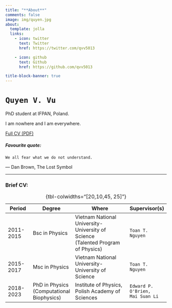 ```yaml
---
title: "**About**"
comments: false
image: img/quyen.jpg
about:
  template: jolla
  links:
    - icon: twitter
      text: Twitter
      href: https://twitter.com/qvv5013

    - icon: github
      text: Github
      href: https://github.com/qvv5013

title-block-banner: true
---
```


# `Quyen V. Vu`

PhD student at IFPAN, Poland.

I am nowhere and I am everywhere.

[Full CV (PDF)](img/QVV_CV_July_2023.pdf){target="_blank"}

##### Favourite quote:
```We all fear what we do not understand.```

― Dan Brown, The Lost Symbol

---------

### Brief CV:


| Period               | Degree           | Where                                         | Supervisor(s)          |
|--------------------|----------------|---------------------------------------------------|---------------------------|
| 2011-2015          | Bsc in Physics | Vietnam National University-University of Science <br /> (Talented Program of Physics)        | `Toan T. Nguyen` |
| 2015-2017          | Msc in Physics | Vietnam National University-University of Science | `Toan T. Nguyen` |
| 2018-2023          | PhD in Physics (Computational Biophysics)| Institute of Physics, Polish Academy of Sciences  | `Edward P. O'Brien,`<br/> `Mai Suan Li`  |
: {tbl-colwidths="[20,10,45, 25]"}
